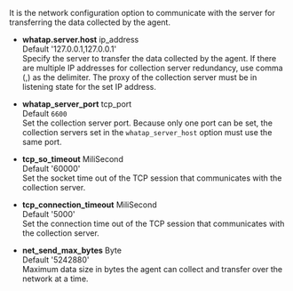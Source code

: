It is the network configuration option to communicate with the server for transferring the data collected by the agent.

-   **whatap.server.host** <span class='type'>ip_address</span><br/>
      Default '127.0.0.1,127.0.0.1'<br/>Specify the server to transfer the data collected by the agent. If there are multiple IP addresses for collection server redundancy, use comma (,) as the delimiter. The proxy of the collection server must be in listening state for the set IP address.

-   **whatap_server_port** <span class='type'>tcp_port</span><br/>
      Default `6600`<br/>Set the collection server port. Because only one port can be set, the collection servers set in the `whatap_server_host` option must use the same port.

-   **tcp_so_timeout** <span class='type'>MiliSecond</span><br/>
      Default '60000'<br/>Set the socket time out of the TCP session that communicates with the collection server.

-   **tcp_connection_timeout** <span class='type'>MiliSecond</span><br/>
      Default '5000'<br/>Set the connection time out of the TCP session that communicates with the collection server.

-   **net_send_max_bytes** <span class='type'>Byte</span><br/>
      Default '5242880'<br/>Maximum data size in bytes the agent can collect and transfer over the network at a time.
